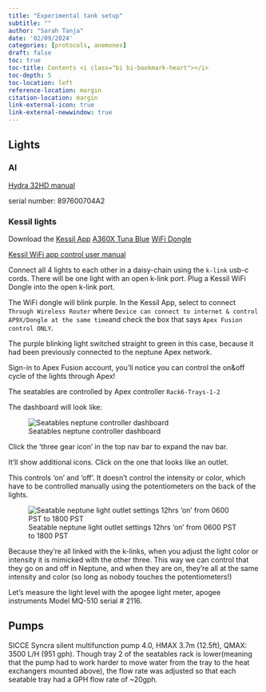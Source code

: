 ```yaml
---
title: "Experimental tank setup"
subtitle: ""
author: "Sarah Tanja"
date: '02/09/2024'
categories: [protocols, anemones]
draft: false
toc: true
toc-title: Contents <i class="bi bi-bookmark-heart"></i>
toc-depth: 5
toc-location: left
reference-location: margin
citation-location: margin
link-external-icon: true
link-external-newwindow: true
---
```


## Lights

### AI

[Hydra 32HD manual](https://support.aquaillumination.com/hc/en-us/article_attachments/4402389133335)

serial number: 897600704A2

### Kessil lights

Download the [Kessil App](https://kessil.com/products/app_wifi.php) [A360X Tuna Blue](https://kessil.com/products/saltwater_A360X.php) [WiFi Dongle](https://kessil.com/products/accessories_WifiDongle.php)

[Kessil WiFi app control user manual](https://kessil.com/downloads/accessories/kessilwifi_UserManual/wifi_user_manual.html)

Connect all 4 lights to each other in a daisy-chain using the `k-link` usb-c cords. There will be one light with an open k-link port. Plug a Kessil WiFi Dongle into the open k-link port.

The WiFi dongle will blink purple. In the Kessil App, select to connect `Through Wireless Router` where `Device can connect to internet & control AP9X/Dongle at the same time`and check the box that says `Apex Fusion control ONLY`.

The purple blinking light switched straight to green in this case, because it had been previously connected to the neptune Apex network.

Sign-in to Apex Fusion account, you'll notice you can control the on&off cycle of the lights through Apex!

The seatables are controlled by Apex controller `Rack6-Trays-1-2`

The dashboard will look like:

![Seatables neptune controller dashboard](neptune-rack6.png){fig-align="center"}

Click the 'three gear icon' in the top nav bar to expand the nav bar.

It'll show additional icons. Click on the one that looks like an outlet.

This controls 'on' and 'off'. It doesn't control the intensity or color, which have to be controlled manually using the potentiometers on the back of the lights.

![Seatable neptune light outlet settings 12hrs 'on' from 0600 PST to 1800 PST](TRY2_LT1.png){fig-align="center"}

Because they're all linked with the k-links, when you adjust the light color or intensity it is mimicked with the other three. This way we can control that they go on and off in Neptune, and when they are on, they're all at the same intensity and color (so long as nobody touches the potentiometers!)

Let's measure the light level with the apogee light meter, apogee instruments Model MQ-510 serial \# 2116.

## Pumps

SICCE Syncra silent multifunction pump 4.0, HMAX 3.7m (12.5ft), QMAX: 3500 L/H (951 gph). Though tray 2 of the seatables rack is lower(meaning that the pump had to work harder to move water from the tray to the heat exchangers mounted above), the flow rate was adjusted so that each seatable tray had a GPH flow rate of \~20gph.

